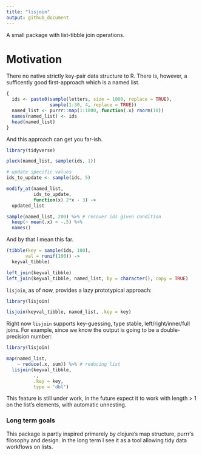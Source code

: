 ```yaml
---
title: "lisjoin"
output: github_document
---
```


A small package with list-tibble join operations.

# Motivation

There no native strictly key-pair data structure to R. There is, however, a sufficently good first-approach which is a named list.

```R
{
  ids <- paste0(sample(letters, size = 1000, replace = TRUE), 
                sample(1:30, 4, replace = TRUE))
  named_list <- purrr::map(1:1000, function(.x) rnorm(10))
  names(named_list) <- ids
  head(named_list)
}
```

And this approach can get you far-ish.

```R
library(tidyverse)

pluck(named_list, sample(ids, 1)) 

# update specific values
ids_to_update <- sample(ids, 5)

modify_at(named_list, 
          ids_to_update, 
          function(x) 2*x - 3) ->
  updated_list

sample(named_list, 200) %>% # recover ids given condition
  keep(~ mean(.x) < -.5) %>%
  names()
```
And by that I mean this far.

```R
(tibble(key = sample(ids, 100),
       val = runif(100)) ->
  keyval_tibble)

left_join(keyval_tibble)
left_join(keyval_tibble, named_list, by = character(), copy = TRUE)
```

``lisjoin``, as of now, provides a lazy prototypical approach:

```R
library(lisjoin)

lisjoin(keyval_tibble, named_list, .key = key)
```

Right now `lisjoin` supports key-guessing, type stable, left/right/inner/full joins. For example, since we know the output is going to be a double-precision number:

```R
library(lisjoin)

map(named_list,
    ~ reduce(.x, sum)) %>% # reducing list
  lisjoin(keyval_tibble, 
          .,
          .key = key,
          type = 'dbl')
```

This feature is still under work, in the future expect it to work with length > 1 on the list's elements, with automatic unnesting.

### Long term goals

This package is partly inspired primarely by clojure's map structure, purrr's filosophy and design. In the long term I see it as a tool allowing tidy data workflows on lists. 
